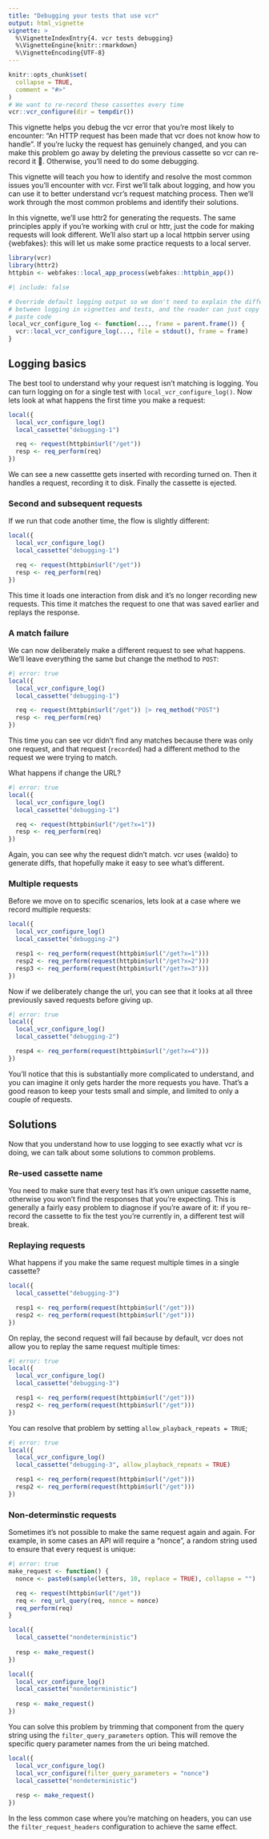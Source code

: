 ```yaml
---
title: "Debugging your tests that use vcr"
output: html_vignette
vignette: >
  %\VignetteIndexEntry{4. vcr tests debugging}
  %\VignetteEngine{knitr::rmarkdown}
  %\VignetteEncoding{UTF-8}
---
```


```r
knitr::opts_chunk$set(
  collapse = TRUE,
  comment = "#>"
)
# We want to re-record these cassettes every time
vcr::vcr_configure(dir = tempdir())
```

This vignette helps you debug the vcr error that you're most likely to encounter: "An HTTP request has been made that vcr does not know how to handle". If you're lucky the request has genuinely changed, and you can make this problem go away by deleting the previous cassette so vcr can re-record it 🙂. Otherwise, you'll need to do some debugging. 

This vignette will teach you how to identify and resolve the most common issues you'll encounter with vcr. First we'll talk about logging, and how you can use it to better understand vcr's request matching process. Then we'll work through the most common problems and identify their solutions.

In this vignette, we'll use httr2 for generating the requests. The same principles apply if you're working with crul or httr, just the code for making requests will look different. We'll also start up a local httpbin server using {webfakes}: this will let us make some practice requests to a local server.

```r
library(vcr)
library(httr2)
httpbin <- webfakes::local_app_process(webfakes::httpbin_app())
```

```r
#| include: false

# Override default logging output so we don't need to explain the difference
# between logging in vignettes and tests, and the reader can just copy and 
# paste code
local_vcr_configure_log <- function(..., frame = parent.frame()) {
  vcr::local_vcr_configure_log(..., file = stdout(), frame = frame)
}
```

## Logging basics

The best tool to understand why your request isn't matching is logging. You can turn logging on for a single test with `local_vcr_configure_log()`. Now lets look at what happens the first time you make a request:

```r
local({
  local_vcr_configure_log()
  local_cassette("debugging-1")

  req <- request(httpbin$url("/get"))
  resp <- req_perform(req)
})
```

We can see a new cassettte gets inserted with recording turned on. Then it handles a request, recording it to disk. Finally the cassette is ejected.

### Second and subsequent requests

If we run that code another time, the flow is slightly different:

```r
local({
  local_vcr_configure_log()
  local_cassette("debugging-1")

  req <- request(httpbin$url("/get"))
  resp <- req_perform(req)
})
```

This time it loads one interaction from disk and it's no longer recording new requests. This time it matches the request to one that was saved earlier and replays the response.

### A match failure

We can now deliberately make a different request to see what happens. We'll leave everything the same but change the method to `POST`:

```r
#| error: true
local({
  local_vcr_configure_log()
  local_cassette("debugging-1")

  req <- request(httpbin$url("/get")) |> req_method("POST")
  resp <- req_perform(req)
})
```

This time you can see vcr didn't find any matches because there was only one request, and that request (`recorded`) had a different method to the request we were trying to match.

What happens if change the URL?

```r
#| error: true
local({
  local_vcr_configure_log()
  local_cassette("debugging-1")

  req <- request(httpbin$url("/get?x=1"))
  resp <- req_perform(req)
})
```

Again, you can see why the request didn't match. vcr uses {waldo} to generate diffs, that hopefully make it easy to see what's different.

### Multiple requests

Before we move on to specific scenarios, lets look at a case where we record multiple requests:

```r
local({
  local_vcr_configure_log()
  local_cassette("debugging-2")

  resp1 <- req_perform(request(httpbin$url("/get?x=1")))
  resp2 <- req_perform(request(httpbin$url("/get?x=2")))
  resp3 <- req_perform(request(httpbin$url("/get?x=3")))
})
```

Now if we deliberately change the url, you can see that it looks at all three previously saved requests before giving up.

```r
#| error: true
local({
  local_vcr_configure_log()
  local_cassette("debugging-2")

  resp4 <- req_perform(request(httpbin$url("/get?x=4")))
})
```

You'll notice that this is substantially more complicated to understand, and you can imagine it only gets harder the more requests you have. That's a good reason to keep your tests small and simple, and limited to only a couple of requests.

## Solutions

Now that you understand how to use logging to see exactly what vcr is doing, we can talk about some solutions to common problems.

### Re-used cassette name

You need to make sure that every test has it's own unique cassette name, otherwise you won't find the responses that you're expecting. This is generally a fairly easy problem to diagnose if you're aware of it: if you re-record the cassette to fix the test you're currently in, a different test will break.

### Replaying requests

What happens if you make the same request multiple times in a single cassette?

```r
local({
  local_cassette("debugging-3")

  resp1 <- req_perform(request(httpbin$url("/get")))
  resp2 <- req_perform(request(httpbin$url("/get")))
})
```

On replay, the second request will fail because by default, vcr does not allow you to replay the same request multiple times:

```r
#| error: true
local({
  local_vcr_configure_log()
  local_cassette("debugging-3")

  resp1 <- req_perform(request(httpbin$url("/get")))
  resp2 <- req_perform(request(httpbin$url("/get")))
})
```

You can resolve that problem by setting `allow_playback_repeats = TRUE`;
```r
#| error: true
local({
  local_vcr_configure_log()
  local_cassette("debugging-3", allow_playback_repeats = TRUE)

  resp1 <- req_perform(request(httpbin$url("/get")))
  resp2 <- req_perform(request(httpbin$url("/get")))
})
```

### Non-determinstic requests

Sometimes it's not possible to make the same request again and again. For example, in some cases an API will require a "nonce", a random string used to ensure that every request is unique:

```r
#| error: true
make_request <- function() {
  nonce <- paste0(sample(letters, 10, replace = TRUE), collapse = "")

  req <- request(httpbin$url("/get")) 
  req <- req_url_query(req, nonce = nonce)
  req_perform(req)
}

local({ 
  local_cassette("nondeterministic")
  
  resp <- make_request()
})

local({ 
  local_vcr_configure_log()
  local_cassette("nondeterministic")
  
  resp <- make_request()
})
```

You can solve this problem by trimming that component from the query string using the `filter_query_parameters` option. This will remove the specific query parameter names from the uri being matched.

```r
local({ 
  local_vcr_configure_log()
  local_vcr_configure(filter_query_parameters = "nonce")
  local_cassette("nondeterministic")
  
  resp <- make_request()
})
```

In the less common case where you're matching on headers, you can use the `filter_request_headers` configuration to achieve the same effect.
